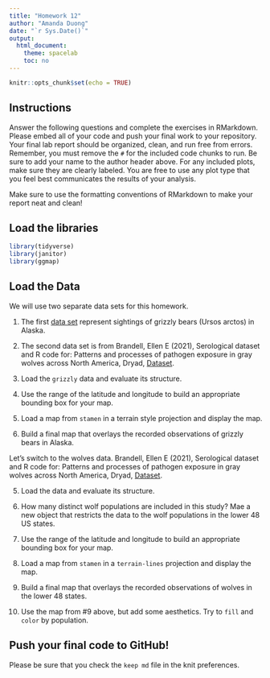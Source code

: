```yaml
---
title: "Homework 12"
author: "Amanda Duong"
date: "`r Sys.Date()`"
output:
  html_document:
    theme: spacelab
    toc: no
---
```


```r
knitr::opts_chunk$set(echo = TRUE)
```

## Instructions
Answer the following questions and complete the exercises in RMarkdown. Please embed all of your code and push your final work to your repository. Your final lab report should be organized, clean, and run free from errors. Remember, you must remove the `#` for the included code chunks to run. Be sure to add your name to the author header above. For any included plots, make sure they are clearly labeled. You are free to use any plot type that you feel best communicates the results of your analysis.  

Make sure to use the formatting conventions of RMarkdown to make your report neat and clean!  

## Load the libraries  
```r
library(tidyverse)
library(janitor)
library(ggmap)
``` 

## Load the Data
We will use two separate data sets for this homework.  

1. The first [data set](https://rcweb.dartmouth.edu/~f002d69/workshops/index_rspatial.html) represent sightings of grizzly bears (Ursos arctos) in Alaska.  

2. The second data set is from Brandell, Ellen E (2021), Serological dataset and R code for: Patterns and processes of pathogen exposure in gray wolves across North America, Dryad, [Dataset](https://doi.org/10.5061/dryad.5hqbzkh51).  

1. Load the `grizzly` data and evaluate its structure.  

2. Use the range of the latitude and longitude to build an appropriate bounding box for your map. 
3. Load a map from `stamen` in a terrain style projection and display the map.  

4. Build a final map that overlays the recorded observations of grizzly bears in Alaska.  

Let's switch to the wolves data. Brandell, Ellen E (2021), Serological dataset and R code for: Patterns and processes of pathogen exposure in gray wolves across North America, Dryad, [Dataset](https://doi.org/10.5061/dryad.5hqbzkh51).  

5. Load the data and evaluate its structure.  

6. How many distinct wolf populations are included in this study? Mae a new object that restricts the data to the wolf populations in the lower 48 US states.  

7. Use the range of the latitude and longitude to build an appropriate bounding box for your map. 

8.  Load a map from `stamen` in a `terrain-lines` projection and display the map.  

9. Build a final map that overlays the recorded observations of wolves in the lower 48 states.  

10. Use the map from #9 above, but add some aesthetics. Try to `fill` and `color` by population.  

## Push your final code to GitHub!
Please be sure that you check the `keep md` file in the knit preferences. 